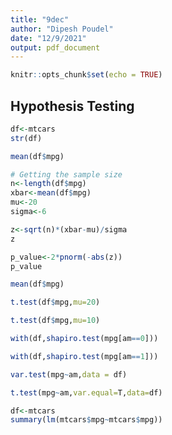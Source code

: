 ```yaml
---
title: "9dec"
author: "Dipesh Poudel"
date: "12/9/2021"
output: pdf_document
---
```


```r
knitr::opts_chunk$set(echo = TRUE)
```

## Hypothesis Testing


```r
df<-mtcars
str(df)
```
```r
mean(df$mpg)
```

```r
# Getting the sample size
n<-length(df$mpg)
xbar<-mean(df$mpg)
mu<-20
sigma<-6
```

```r
z<-sqrt(n)*(xbar-mu)/sigma
z
```

```r
p_value<-2*pnorm(-abs(z))
p_value
```
```r
mean(df$mpg)
```
```r
t.test(df$mpg,mu=20)
```
```r
t.test(df$mpg,mu=10)
```

```r
with(df,shapiro.test(mpg[am==0]))
```

```r
with(df,shapiro.test(mpg[am==1]))
```
```r
var.test(mpg~am,data = df)
```
```r
t.test(mpg~am,var.equal=T,data=df)
```

```r
df<-mtcars
summary(lm(mtcars$mpg~mtcars$mpg))
```




